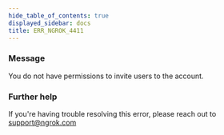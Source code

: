 ```yaml
---
hide_table_of_contents: true
displayed_sidebar: docs
title: ERR_NGROK_4411
---
```


### Message

You do not have permissions to invite users to the account.

<ErrorDetails />

### Further help

If you're having trouble resolving this error, please reach out to [support@ngrok.com](mailto:support@ngrok.com?subject=Help%20with%20ERR_NGROK_4411)
